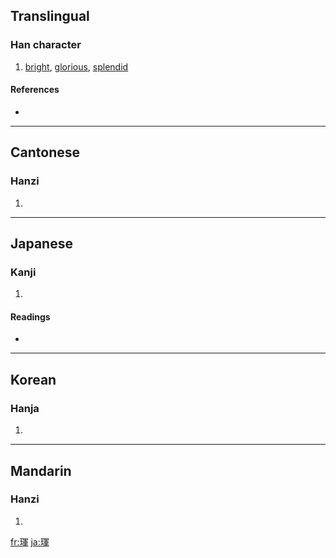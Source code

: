 {{also|珲}}
==Translingual==

===Han character===
{{Han char|rn=96|rad=玉|as=09|sn=13|four=1715<sub>6</sub>|canj=一土月十十 (MGBJJ)}}

# [[bright]], [[glorious]], [[splendid]]

====References====
* {{Han ref|kx=0736.110|dkj=21093|dj=1147.150|hdz=21128.110|uh=743F|ud=29759|bh=B7E9|bd=47081}}

----

==Cantonese==

===Hanzi===
{{yue-hanzi|jyut=|y=wan4}}

# {{defn|Cantonese}}

----

==Japanese==

===Kanji===
{{ja-kanji|grade=|rs=玉09}}

# {{defn|Japanese}}

====Readings====
* {{ja-readings|on=[[こん]] (kon), [[ごん]] (gon)|kun=|nanori=}}

----

==Korean==

===Hanja===
{{ko-hanja|hangeul=흔|eumhun=|rv=heun|mr=hŭn|y=hun}}

# {{defn|Korean}}

----

==Mandarin==

===Hanzi===
{{cmn-hanzi|sim=珲|pin=[[hún]] ([[hun2]])|wg=hun<sup>2</sup>}}

# {{defn|Mandarin}}

[[fr:琿]]
[[ja:琿]]